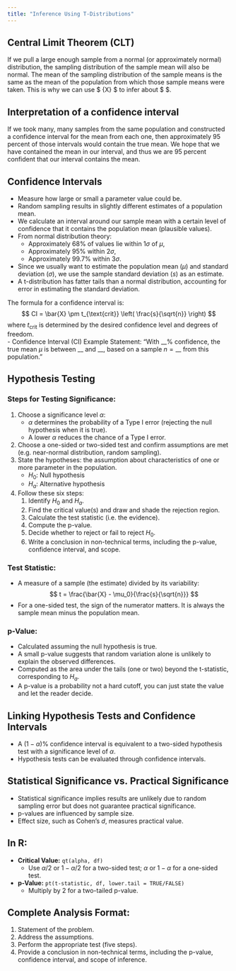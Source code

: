 ```yaml
---
title: "Inference Using T-Distributions"
---
```


## Central Limit Theorem (CLT)
If we pull a large enough sample from a normal (or approximately normal) distribution, the sampling distribution of the sample mean will also be normal. The mean of the sampling distribution of the sample means is the same as the mean of the population from which those sample means were taken. This is why we can use $ \bar{X} $ to infer about $ \mu $.


## Interpretation of a confidence interval
If we took many, many samples from the same population and constructed a confidence interval for the mean from each one, then approximately 95 percent of those intervals would contain the true mean. We hope that we have contained the mean in our interval, and thus we are 95 percent confident that our interval contains the mean.


## Confidence Intervals
- Measure how large or small a parameter value could be.
- Random sampling results in slightly different estimates of a population mean.
- We calculate an interval around our sample mean with a certain level of confidence that it contains the population mean (plausible values).
- From normal distribution theory:
  - Approximately $68\%$ of values lie within $1\sigma$ of $\mu$,
  - Approximately $95\%$ within $2\sigma$,
  - Approximately $99.7\%$ within $3\sigma$.
- Since we usually want to estimate the population mean ($\mu$) and standard deviation ($\sigma$), we use the sample standard deviation ($s$) as an estimate.
- A t-distribution has fatter tails than a normal distribution, accounting for error in estimating the standard deviation.

The formula for a confidence interval is:
$$
CI = \bar{X} \pm t_{\text{crit}} \left( \frac{s}{\sqrt{n}} \right)
$$
where $t_{\text{crit}}$ is determined by the desired confidence level and degrees of freedom.  
- Confidence Interval (CI) Example Statement: "With $\_\_\%$ confidence, the true mean $\mu$ is between $\_\_$ and $\_\_$, based on a sample $n = \_\_$ from this population."


## Hypothesis Testing

### Steps for Testing Significance:
1. Choose a significance level $\alpha$:
   - $\alpha$ determines the probability of a Type I error (rejecting the null hypothesis when it is true).
   - A lower $\alpha$ reduces the chance of a Type I error.
2. Choose a one-sided or two-sided test and confirm assumptions are met (e.g. near-normal distribution, random sampling).
3. State the hypotheses: the assumption about characteristics of one or more parameter in the population.
   - $H_0$: Null hypothesis
   - $H_a$: Alternative hypothesis
4. Follow these six steps:
   1. Identify $H_0$ and $H_a$.
   2. Find the critical value(s) and draw and shade the rejection region.
   3. Calculate the test statistic (i.e. the evidence).
   4. Compute the p-value.
   5. Decide whether to reject or fail to reject $H_0$.
   6. Write a conclusion in non-technical terms, including the p-value, confidence interval, and scope.

### Test Statistic:
- A measure of a sample (the estimate) divided by its variability:
$$
t = \frac{\bar{X} - \mu_0}{\frac{s}{\sqrt{n}}}
$$
- For a one-sided test, the sign of the numerator matters. It is always the sample mean minus the population mean.

### p-Value:
- Calculated assuming the null hypothesis is true.
- A small p-value suggests that random variation alone is unlikely to explain the observed differences.
- Computed as the area under the tails (one or two) beyond the t-statistic, corresponding to $H_a$.
- A p-value is a probability not a hard cutoff, you can just state the value and let the reader decide.


## Linking Hypothesis Tests and Confidence Intervals
- A $(1-\alpha)\%$ confidence interval is equivalent to a two-sided hypothesis test with a significance level of $\alpha$.
- Hypothesis tests can be evaluated through confidence intervals.


## Statistical Significance vs. Practical Significance
- Statistical significance implies results are unlikely due to random sampling error but does not guarantee practical significance.
- p-values are influenced by sample size.
- Effect size, such as Cohen’s $d$, measures practical value.


## In R:
- **Critical Value:** `qt(alpha, df)`
  - Use $\alpha/2$ or $1-\alpha/2$ for a two-sided test; $\alpha$ or $1-\alpha$ for a one-sided test.
- **p-Value:** `pt(t-statistic, df, lower.tail = TRUE/FALSE)`
  - Multiply by 2 for a two-tailed p-value.


## Complete Analysis Format:
1. Statement of the problem.
2. Address the assumptions.
3. Perform the appropriate test (five steps).
4. Provide a conclusion in non-technical terms, including the p-value, confidence interval, and scope of inference.
